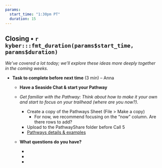 ```yaml
---
params:
  start_time: "1:30pm PT"
  duration: 15
---
```


## Closing • `r kyber:::fmt_duration(params$start_time, params$duration)`

*We've covered a lot today; we'll explore these ideas more deeply together in the coming weeks.*

-   **Task to complete before next time** (3 min) – Anna

    -   **Have a Seaside Chat & start your Pathway**

    -   *Get familiar with the Pathway: Think about how to make it your own and start to focus on your trailhead (where are you now?).*

        -   Create a copy of the Pathways Sheet (File \> Make a copy)
            -   For now, we recommend focusing on the "now" column. Are there rows to add?
        -   Upload to the PathwayShare folder before Call 5
        -   [Pathways details & examples](https://openscapes.github.io/series/core-lessons/pathways)\

    -   **What questions do you have?**

        -   

        -   

        -   
